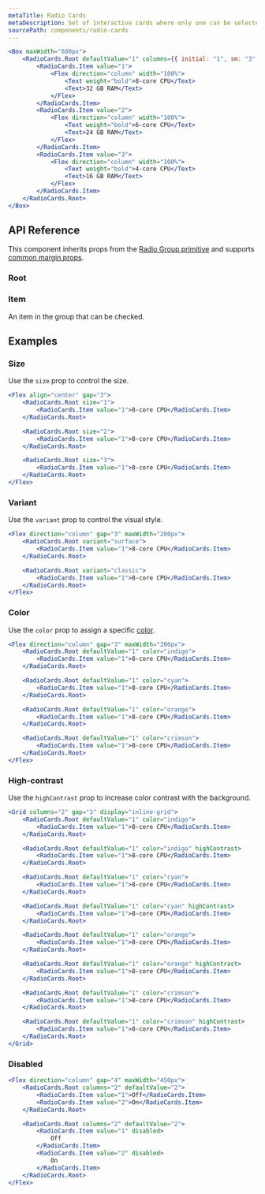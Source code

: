 ```yaml
---
metaTitle: Radio Cards
metaDescription: Set of interactive cards where only one can be selected at a time.
sourcePath: components/radio-cards
---
```


```jsx live=true
<Box maxWidth="600px">
	<RadioCards.Root defaultValue="1" columns={{ initial: "1", sm: "3" }}>
		<RadioCards.Item value="1">
			<Flex direction="column" width="100%">
				<Text weight="bold">8-core CPU</Text>
				<Text>32 GB RAM</Text>
			</Flex>
		</RadioCards.Item>
		<RadioCards.Item value="2">
			<Flex direction="column" width="100%">
				<Text weight="bold">6-core CPU</Text>
				<Text>24 GB RAM</Text>
			</Flex>
		</RadioCards.Item>
		<RadioCards.Item value="3">
			<Flex direction="column" width="100%">
				<Text weight="bold">4-core CPU</Text>
				<Text>16 GB RAM</Text>
			</Flex>
		</RadioCards.Item>
	</RadioCards.Root>
</Box>
```

## API Reference

This component inherits props from the [Radio Group primitive](/primitives/docs/components/radio-group) and supports [common margin props](/themes/docs/overview/layout#margin-props).

### Root

<ThemesPropsTable defs="radioCardsRootPropDefs" />

### Item

An item in the group that can be checked.

## Examples

### Size

Use the `size` prop to control the size.

```jsx live=true
<Flex align="center" gap="3">
	<RadioCards.Root size="1">
		<RadioCards.Item value="1">8-core CPU</RadioCards.Item>
	</RadioCards.Root>

	<RadioCards.Root size="2">
		<RadioCards.Item value="1">8-core CPU</RadioCards.Item>
	</RadioCards.Root>

	<RadioCards.Root size="3">
		<RadioCards.Item value="1">8-core CPU</RadioCards.Item>
	</RadioCards.Root>
</Flex>
```

### Variant

Use the `variant` prop to control the visual style.

```jsx live=true
<Flex direction="column" gap="3" maxWidth="200px">
	<RadioCards.Root variant="surface">
		<RadioCards.Item value="1">8-core CPU</RadioCards.Item>
	</RadioCards.Root>

	<RadioCards.Root variant="classic">
		<RadioCards.Item value="1">8-core CPU</RadioCards.Item>
	</RadioCards.Root>
</Flex>
```

### Color

Use the `color` prop to assign a specific [color](/themes/docs/theme/color).

```jsx live=true
<Flex direction="column" gap="3" maxWidth="200px">
	<RadioCards.Root defaultValue="1" color="indigo">
		<RadioCards.Item value="1">8-core CPU</RadioCards.Item>
	</RadioCards.Root>

	<RadioCards.Root defaultValue="1" color="cyan">
		<RadioCards.Item value="1">8-core CPU</RadioCards.Item>
	</RadioCards.Root>

	<RadioCards.Root defaultValue="1" color="orange">
		<RadioCards.Item value="1">8-core CPU</RadioCards.Item>
	</RadioCards.Root>

	<RadioCards.Root defaultValue="1" color="crimson">
		<RadioCards.Item value="1">8-core CPU</RadioCards.Item>
	</RadioCards.Root>
</Flex>
```

### High-contrast

Use the `highContrast` prop to increase color contrast with the background.

```jsx live=true
<Grid columns="2" gap="3" display="inline-grid">
	<RadioCards.Root defaultValue="1" color="indigo">
		<RadioCards.Item value="1">8-core CPU</RadioCards.Item>
	</RadioCards.Root>

	<RadioCards.Root defaultValue="1" color="indigo" highContrast>
		<RadioCards.Item value="1">8-core CPU</RadioCards.Item>
	</RadioCards.Root>

	<RadioCards.Root defaultValue="1" color="cyan">
		<RadioCards.Item value="1">8-core CPU</RadioCards.Item>
	</RadioCards.Root>

	<RadioCards.Root defaultValue="1" color="cyan" highContrast>
		<RadioCards.Item value="1">8-core CPU</RadioCards.Item>
	</RadioCards.Root>

	<RadioCards.Root defaultValue="1" color="orange">
		<RadioCards.Item value="1">8-core CPU</RadioCards.Item>
	</RadioCards.Root>

	<RadioCards.Root defaultValue="1" color="orange" highContrast>
		<RadioCards.Item value="1">8-core CPU</RadioCards.Item>
	</RadioCards.Root>

	<RadioCards.Root defaultValue="1" color="crimson">
		<RadioCards.Item value="1">8-core CPU</RadioCards.Item>
	</RadioCards.Root>

	<RadioCards.Root defaultValue="1" color="crimson" highContrast>
		<RadioCards.Item value="1">8-core CPU</RadioCards.Item>
	</RadioCards.Root>
</Grid>
```

### Disabled

```jsx live=true
<Flex direction="column" gap="4" maxWidth="450px">
	<RadioCards.Root columns="2" defaultValue="2">
		<RadioCards.Item value="1">Off</RadioCards.Item>
		<RadioCards.Item value="2">On</RadioCards.Item>
	</RadioCards.Root>

	<RadioCards.Root columns="2" defaultValue="2">
		<RadioCards.Item value="1" disabled>
			Off
		</RadioCards.Item>
		<RadioCards.Item value="2" disabled>
			On
		</RadioCards.Item>
	</RadioCards.Root>
</Flex>
```
